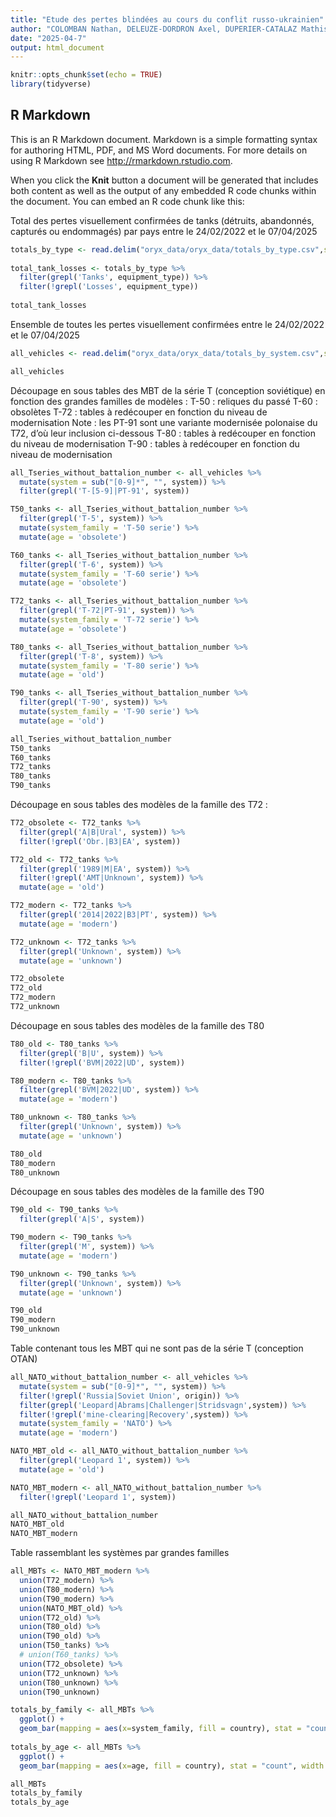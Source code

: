 ```yaml
---
title: "Etude des pertes blindées au cours du conflit russo-ukrainien"
author: "COLOMBAN Nathan, DELEUZE-DORDRON Axel, DUPERIER-CATALAZ Mathis, SPINNLER Paul, TIDJANI Manyl"
date: "2025-04-7"
output: html_document
---
```


```r
knitr::opts_chunk$set(echo = TRUE)
library(tidyverse)
```

## R Markdown

This is an R Markdown document. Markdown is a simple formatting syntax for authoring HTML, PDF, and MS Word documents. For more details on using R Markdown see <http://rmarkdown.rstudio.com>.

When you click the **Knit** button a document will be generated that includes both content as well as the output of any embedded R code chunks within the document. You can embed an R code chunk like this:

Total des pertes visuellement confirmées de tanks (détruits, abandonnés, capturés ou endommagés) par pays entre le 24/02/2022 et le 07/04/2025

```r
totals_by_type <- read.delim("oryx_data/oryx_data/totals_by_type.csv",sep = ",")
  
total_tank_losses <- totals_by_type %>% 
  filter(grepl('Tanks', equipment_type)) %>%
  filter(!grepl('Losses', equipment_type))
  
total_tank_losses
```

Ensemble de toutes les pertes visuellement confirmées entre le 24/02/2022 et le 07/04/2025
```r
all_vehicles <- read.delim("oryx_data/oryx_data/totals_by_system.csv",sep = ",")

all_vehicles
```

Découpage en sous tables des MBT de la série T (conception soviétique) en fonction des grandes familles de modèles :
T-50 : reliques du passé
T-60 : obsolètes
T-72 : tables à redécouper en fonction du niveau de modernisation
  Note : les PT-91 sont une variante modernisée polonaise du T72, d'où leur inclusion ci-dessous
T-80 : tables à redécouper en fonction du niveau de modernisation
T-90 : tables à redécouper en fonction du niveau de modernisation
```r
all_Tseries_without_battalion_number <- all_vehicles %>%
  mutate(system = sub("[0-9]*", "", system)) %>%
  filter(grepl('T-[5-9]|PT-91', system)) 

T50_tanks <- all_Tseries_without_battalion_number %>%
  filter(grepl('T-5', system)) %>%
  mutate(system_family = 'T-50 serie') %>%
  mutate(age = 'obsolete')

T60_tanks <- all_Tseries_without_battalion_number %>%
  filter(grepl('T-6', system)) %>%
  mutate(system_family = 'T-60 serie') %>%
  mutate(age = 'obsolete')

T72_tanks <- all_Tseries_without_battalion_number %>%
  filter(grepl('T-72|PT-91', system)) %>%
  mutate(system_family = 'T-72 serie') %>%
  mutate(age = 'obsolete')

T80_tanks <- all_Tseries_without_battalion_number %>%
  filter(grepl('T-8', system)) %>%
  mutate(system_family = 'T-80 serie') %>%
  mutate(age = 'old')

T90_tanks <- all_Tseries_without_battalion_number %>%
  filter(grepl('T-90', system)) %>%
  mutate(system_family = 'T-90 serie') %>%
  mutate(age = 'old')

all_Tseries_without_battalion_number
T50_tanks
T60_tanks
T72_tanks
T80_tanks
T90_tanks
```

Découpage en sous tables des modèles de la famille des T72 :
```r
T72_obsolete <- T72_tanks %>%
  filter(grepl('A|B|Ural', system)) %>%
  filter(!grepl('Obr.|B3|EA', system))

T72_old <- T72_tanks %>%
  filter(grepl('1989|M|EA', system)) %>%
  filter(!grepl('AMT|Unknown', system)) %>%
  mutate(age = 'old')

T72_modern <- T72_tanks %>%
  filter(grepl('2014|2022|B3|PT', system)) %>%
  mutate(age = 'modern')

T72_unknown <- T72_tanks %>%
  filter(grepl('Unknown', system)) %>%
  mutate(age = 'unknown')

T72_obsolete
T72_old
T72_modern
T72_unknown
```

Découpage en sous tables des modèles de la famille des T80
```r
T80_old <- T80_tanks %>%
  filter(grepl('B|U', system)) %>%
  filter(!grepl('BVM|2022|UD', system))

T80_modern <- T80_tanks %>%
  filter(grepl('BVM|2022|UD', system)) %>%
  mutate(age = 'modern')

T80_unknown <- T80_tanks %>%
  filter(grepl('Unknown', system)) %>%
  mutate(age = 'unknown')

T80_old
T80_modern
T80_unknown
```

Découpage en sous tables des modèles de la famille des T90
```r
T90_old <- T90_tanks %>%
  filter(grepl('A|S', system))

T90_modern <- T90_tanks %>%
  filter(grepl('M', system)) %>%
  mutate(age = 'modern')

T90_unknown <- T90_tanks %>%
  filter(grepl('Unknown', system)) %>%
  mutate(age = 'unknown')

T90_old
T90_modern
T90_unknown
```

Table contenant tous les MBT qui ne sont pas de la série T (conception OTAN)
```r
all_NATO_without_battalion_number <- all_vehicles %>%
  mutate(system = sub("[0-9]*", "", system)) %>%
  filter(!grepl('Russia|Soviet Union', origin)) %>%
  filter(grepl('Leopard|Abrams|Challenger|Stridsvagn',system)) %>%
  filter(!grepl('mine-clearing|Recovery',system)) %>%
  mutate(system_family = 'NATO') %>%
  mutate(age = 'modern')

NATO_MBT_old <- all_NATO_without_battalion_number %>%
  filter(grepl('Leopard 1', system)) %>%
  mutate(age = 'old')

NATO_MBT_modern <- all_NATO_without_battalion_number %>%
  filter(!grepl('Leopard 1', system))

all_NATO_without_battalion_number
NATO_MBT_old
NATO_MBT_modern
```

Table rassemblant les systèmes par grandes familles
```r
all_MBTs <- NATO_MBT_modern %>%
  union(T72_modern) %>%
  union(T80_modern) %>%
  union(T90_modern) %>%
  union(NATO_MBT_old) %>%
  union(T72_old) %>%
  union(T80_old) %>%
  union(T90_old) %>%
  union(T50_tanks) %>%
  # union(T60_tanks) %>%
  union(T72_obsolete) %>%
  union(T72_unknown) %>%
  union(T80_unknown) %>%
  union(T90_unknown)

totals_by_family <- all_MBTs %>%
  ggplot() +
  geom_bar(mapping = aes(x=system_family, fill = country), stat = "count", width = 0.5)
  
totals_by_age <- all_MBTs %>%
  ggplot() +
  geom_bar(mapping = aes(x=age, fill = country), stat = "count", width = 0.5) 

all_MBTs
totals_by_family
totals_by_age
```